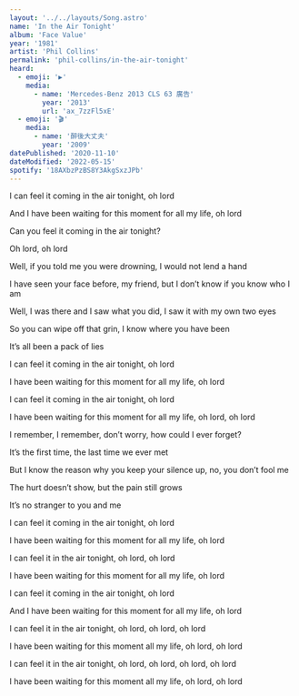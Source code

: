 ```yaml
---
layout: '../../layouts/Song.astro'
name: 'In the Air Tonight'
album: 'Face Value'
year: '1981'
artist: 'Phil Collins'
permalink: 'phil-collins/in-the-air-tonight'
heard:
  - emoji: '▶️'
    media:
      - name: 'Mercedes-Benz 2013 CLS 63 廣告'
        year: '2013'
        url: 'ax_7zzFl5xE'
  - emoji: '🎬'
    media:
      - name: '醉後大丈夫'
        year: '2009'
datePublished: '2020-11-10'
dateModified: '2022-05-15'
spotify: '18AXbzPzBS8Y3AkgSxzJPb'
---
```


<LyricSection>

I can feel it coming in the air tonight, oh lord

And I have been waiting for this moment for all my life, oh lord

Can you feel it coming in the air tonight?

Oh lord, oh lord

</LyricSection>

<LyricSection>

Well, if you told me you were drowning, I would not lend a hand

I have seen your face before, my friend, but I don&rsquo;t know if you know who I am

Well, I was there and I saw what you did, I saw it with my own two eyes

So you can wipe off that grin, I know where you have been

It&rsquo;s all been a pack of lies

</LyricSection>

<LyricSection>

I can feel it coming in the air tonight, oh lord

I have been waiting for this moment for all my life, oh lord

I can feel it coming in the air tonight, oh lord

I have been waiting for this moment for all my life, oh lord, oh lord

</LyricSection>

<LyricSection>

I remember, I remember, don&rsquo;t worry, how could I ever forget?

It&rsquo;s the first time, the last time we ever met

But I know the reason why you keep your silence up, no, you don&rsquo;t fool me

The hurt doesn&rsquo;t show, but the pain still grows

It&rsquo;s no stranger to you and me

</LyricSection>

<LyricSection>

I can feel it coming in the air tonight, oh lord

I have been waiting for this moment for all my life, oh lord

I can feel it in the air tonight, oh lord, oh lord

I have been waiting for this moment for all my life, oh lord

I can feel it coming in the air tonight, oh lord

And I have been waiting for this moment for all my life, oh lord

I can feel it in the air tonight, oh lord, oh lord, oh lord

I have been waiting for this moment all my life, oh lord, oh lord

I can feel it in the air tonight, oh lord, oh lord, oh lord, oh lord

I have been waiting for this moment all my life, oh lord, oh lord

</LyricSection>
